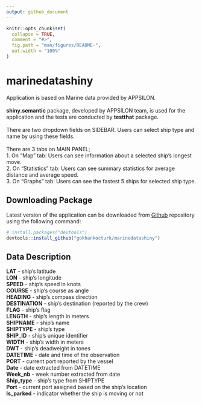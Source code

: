 ```yaml
---
output: github_document
---
```


<!-- README.md is generated from README.Rmd. Please edit that file -->

```r
knitr::opts_chunk$set(
  collapse = TRUE,
  comment = "#>",
  fig.path = "man/figures/README-",
  out.width = "100%"
)
```

# marinedatashiny

<!-- badges: start -->
<!-- badges: end -->

Application is based on Marine data provided by APPSILON.\
\
**shiny.semantic** package, developed by APPSILON team, is used for the application and the
tests are conducted by **testthat** package.\
\
There are two dropdown fields on SIDEBAR. Users can select ship type and name by using these fields.\
\
There are 3 tabs on MAIN PANEL;\
1. On "Map" tab: Users can see information about a selected ship's longest move.  
2. On "Statistics" tab: Users can see summary statistics for average distance and average speed.  
3. On "Graphs" tab: Users can see the fastest 5 ships for selected ship type.


## Downloading Package

Latest version of the application can be downloaded from [Github](https://github.com/) repository using the following command:

``` r
# install.packages("devtools")
devtools::install_github("gokhankocturk/marinedatashiny")
```
## Data Description

**LAT** - ship’s latitude\
**LON** - ship’s longitude\
**SPEED** - ship’s speed in knots\
**COURSE** - ship’s course as angle\
**HEADING** - ship’s compass direction\
**DESTINATION** - ship’s destination (reported by the crew)\
**FLAG** - ship’s flag\
**LENGTH** - ship’s length in meters\
**SHIPNAME** - ship’s name\
**SHIPTYPE** - ship’s type\
**SHIP_ID** - ship’s unique identifier\
**WIDTH** - ship’s width in meters\
**DWT** - ship’s deadweight in tones\
**DATETIME** - date and time of the observation\
**PORT** - current port reported by the vessel\
**Date** - date extracted from DATETIME\
**Week_nb** - week number extracted from date\
**Ship_type** - ship’s type from SHIPTYPE\
**Port** - current port assigned based on the ship’s location\
**Is_parked** - indicator whether the ship is moving or not



